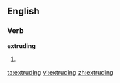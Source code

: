 
==English==

===Verb===
'''extruding'''

# {{present participle of|[[extrude]]}}

[[ta:extruding]]
[[vi:extruding]]
[[zh:extruding]]